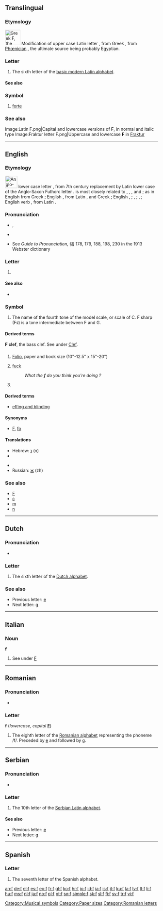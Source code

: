 {{Basic Latin character info|image=[[Image:Letter f.svg|50px]]|name=LATIN SMALL LETTER F|hex=66}}
{{also|բ|Appendix:Variations of "f"}}
==Translingual==
{{wikipedia}}

===Etymology===
[[File:GreekDigamma-01.png|50px|Greek Ϝ, the source for Latin F]]
Modification of upper case Latin letter {{term|F}}, from Greek {{term|sc=Grek|Ϝ|tr=W||Digamma}}, from [[Phœnician]] {{term|sc=Phnx|𐤅|tr=W||waw}}, the ultimate source being probably Egyptian.

===Letter===
{{mul-letter|upper=F|lower=f|script=Latn}}

# The sixth letter of the [[Appendix:Latin script|basic modern Latin alphabet]].

====See also====
{{Latn-script}}

===Symbol===
{{infl|mul|symbol}}

# {{music}} [[forte]]

===See also===
{{Letter
|page=F
|NATO=Foxtrot
|Morse=··–·
|Character=F6
|Braille=⠋
}}
<gallery caption="Letter styles" perrow=3>
Image:Latin F.png|Capital and lowercase versions of '''F''', in normal and italic type
Image:Fraktur letter F.png|Uppercase and lowercase '''F''' in [[Fraktur]]
</gallery>

[[Category:Musical symbols]]

----

==English==

===Etymology===
[[File:Runic letter fehu.svg|40px|left|Anglo-Saxon Futhorc letter ᚠ, which was replaced by Latin ‘f’]] {{etyl|ang}} lower case letter {{term|f}}, from 7th century replacement by Latin lower case {{term|f|lang=la}} of the Anglo-Saxon Futhorc letter {{term|ᚠ|tr=f||fe}}. {{term|f}} is most closely related to {{term|p}}, {{term|k}}, {{term|v}}, and {{term|b}}; as in English {{term||'''f'''ive}} from Greek {{term|sc=Grek||'''π'''έντε|lang=el|tr='''p'''ente}}; English {{term||wol'''f'''}}, from Latin {{term||lu'''p'''us}}, and Greek {{term||ly'''k'''os}}; English {{term||'''f'''ox}}, {{term||'''v'''ixen}}; {{term||'''f'''ragile}}, {{term||'''b'''reak}}; {{term||'''f'''ruit}}, {{term||'''b'''rook}}; English verb {{term||'''b'''ear}}, from Latin {{term||'''f'''erre}}.<br clear="left"/>

===Pronunciation===
* {{sense|letter name}} {{IPA|/ɛf/}}, {{SAMPA|/Ef/}}
: {{audio|en-us-f.ogg|Audio (US)}}
: {{audio|en-uk-f.ogg|Audio (UK)}}
* {{sense|phoneme}} {{IPA|/f/}}
* See ''Guide to Pronunciation'', §§ 178, 179, 188, 198, 230 in the 1913 Webster dictionary

===Letter===
{{en-letter|upper=F|lower=f}}

# {{Latn-def|en|6|name=eff}}

====See also====
* {{list|en|Latin script letters}}

===Symbol===
{{infl|en|symbol}}

# {{music}} The name of the fourth tone of the model scale, or scale of C. F sharp (F♯) is a tone intermediate between F and G.

====Derived terms====
'''F clef''', the bass clef. See under [[Clef]].

==={{abbreviation}}===
{{infl|en|abbreviation}}

# {{printing}} [[folio|Folio]], paper and book size (10"-12.5" x 15"-20")
# {{euphemism}} [[fuck]]
#: ''What the '''f''' do you think you're doing ?''
# {{alternative form of|f.}}

====Derived terms====
* [[effing and blinding]]

====Synonyms====
* {{sense|folio paper and book size}} [[F]], [[fo]]

====Translations====
{{trans-top|feminine}}
* Hebrew: [[נ]] (n)
* {{trreq|Hindi}}
{{trans-mid}}
* {{trreq|Marathi}}
* Russian: [[ж]] (zh)
{{trans-bottom}}

===See also===
* [[F]]
* [[c]]
* [[m]]
* [[n]]

[[Category:Paper sizes]]

----

==Dutch==

===Pronunciation===
* {{sense|letter name}} {{IPA|/ɛf/|lang=nl}}

===Letter===
{{infl|nl|letter|lower case||upper case|F}}

# The sixth letter of the [[Dutch alphabet]].

===See also===
* Previous letter: [[e#Dutch|e]]
* Next letter: [[g#Dutch|g]]

----

==Italian==

===Noun===
'''f''' {{m|f|inv}}

# See under [[F#Italian|F]]

----

==Romanian==

===Pronunciation===
* {{IPA|/fe/|/ef/|lang=ro}}

===Letter===
'''f''' (''lowercase'', ''capital'' '''[[F]]''')

# The eighth letter of the [[Romanian alphabet]] representing the phoneme /f/. Preceded by [[e]] and followed by [[g]].

[[Category:Romanian letters]]

----

==Serbian==

===Pronunciation===
* {{qualifier|phoneme}} {{IPA|/f/|lang=sr}}

===Letter===
{{infl|sr|letter|lower case||upper case|F}}

# The 10th letter of the [[Serbian Latin alphabet]].

====See also====
* Previous letter: [[e#Serbian|e]]
* Next letter: [[g#Serbian|g]]

----

==Spanish==

===Letter===
{{infl|es|letter|lower case||upper case|F}}

# The seventh letter of the Spanish alphabet.

[[an:f]]
[[de:f]]
[[el:f]]
[[es:f]]
[[eo:f]]
[[fr:f]]
[[gl:f]]
[[ko:f]]
[[hr:f]]
[[io:f]]
[[id:f]]
[[ia:f]]
[[is:f]]
[[it:f]]
[[ku:f]]
[[la:f]]
[[lv:f]]
[[lt:f]]
[[li:f]]
[[hu:f]]
[[ms:f]]
[[nl:f]]
[[ja:f]]
[[no:f]]
[[pl:f]]
[[pt:f]]
[[sq:f]]
[[simple:f]]
[[sk:f]]
[[sl:f]]
[[fi:f]]
[[sv:f]]
[[tr:f]]
[[vi:f]]